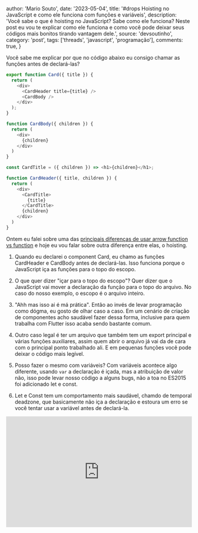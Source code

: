 
  author: 'Mario Souto',
  date: '2023-05-04',
  title: '#drops Hoisting no JavaScript e como ele funciona com funções e variáveis',
  description: 'Você sabe o que é hoisting no JavaScript? Sabe como ele funciona? Neste post eu vou te explicar como ele funciona e como você pode deixar seus códigos mais bonitos tirando vantagem dele.',
  source: 'devsoutinho',
  category: 'post',
  tags: ['threads', 'javascript', 'programação'],
  comments: true,
}


Você sabe me explicar por que no código abaixo eu consigo chamar as funções antes de declará-las?

```js
export function Card({ title }) {
  return (
    <div>
      <CardHeader title={title} />
      <CardBody />
    </div>
  );
}

function CardBody({ children }) {
  return (
    <div>
      {children}
    </div>
  )
}

const CardTitle = ({ children }) => <h1>{children}</h1>;

function CardHeader({ title, children }) {
  return (
    <div>
      <CardTitle>
        {title}
      </CardTitle>
      {children}
    </div>
  )
}
```

Ontem eu falei sobre uma das [principais diferenças de usar arrow function vs function](https://mariosouto.com/posts/quem-tem-medo-do-this-function-vs-arrow-function/)
e hoje eu vou falar sobre outra diferença entre elas, o hoisting.

1. Quando eu declarei o component Card, eu chamo as funções CardHeader e CardBody antes de declará-las. Isso funciona porque o JavaScript iça as funções para o topo do escopo.

2. O que quer dizer "içar para o topo do escopo"? Quer dizer que o JavaScript vai mover a declaração da função para o topo do arquivo. No caso do nosso exemplo, o escopo é o arquivo inteiro.

3. "Ahh mas isso ai é má prática". Então ao invés de levar programação como dógma, eu gosto de olhar caso a caso. Em um cenário de criação de componentes acho saudável fazer dessa forma, inclusive para quem trabalha com Flutter isso acaba sendo bastante comum.

4. Outro caso legal é ter um arquivo que também tem um export principal e várias funções auxiliares, assim quem abrir o arquivo já vai da de cara com o principal ponto trabalhado ali. E em pequenas funções você pode deixar o código mais legível.

5. Posso fazer o mesmo com variáveis? Com variáveis acontece algo diferente, usando `var` a declaração é içada, mas a atribuição de valor não, isso pode levar nosso código a alguns bugs, não a toa no ES2015 foi adicionado let e const.

6. Let e Const tem um comportamento mais saudável, chamdo de temporal deadzone, que basicamente não iça a declaração e estoura um erro se você tentar usar a variável antes de declará-la.

<iframe
  height="300"
  width="100%"
  scrolling="no"
  title="Exemplo de código"
  src="https://codepen.io/omariosouto/embed/wvYPjoY?default-tab=js%2Cresult&editable=true"
  frameBorder="no"
  loading="lazy"
  allowtransparency={true.toString()}
  allowFullScreen={true}
/>

> TLDR; Toda vez que você declarar uma função no JavaScript, ela vai ser içada para o topo do escopo. Isso quer dizer que você pode chamar a função antes de declará-la.

E como sempre, fica aqui as referências para você se aprofundar no assunto:

- [Hoisting - MDN](https://developer.mozilla.org/pt-BR/docs/Glossary/Hoisting)
- [Temporal Deadzone - MDN](https://developer.mozilla.org/en-US/docs/Web/JavaScript/Reference/Statements/let#temporal_dead_zone_tdz)

Continue acompanhando o blog para mais dicas de desenvolvimento em geral! 😍

Ahh e me segue no YouTube!

https://www.youtube.com/@DevSoutinho